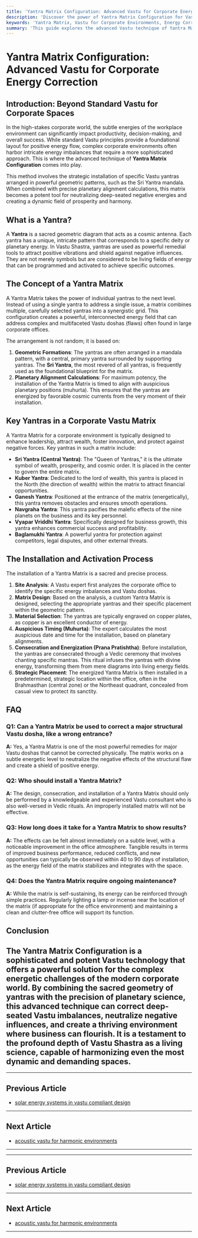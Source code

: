 ```yaml
---
title: 'Yantra Matrix Configuration: Advanced Vastu for Corporate Energy Correction'
description: 'Discover the power of Yantra Matrix Configuration for Vastu energy correction in corporate environments. Learn how strategic installation of Vastu yantras in geometric patterns can resolve complex energy imbalances.'
keywords: 'Yantra Matrix, Vastu for Corporate Environments, Energy Correction, Vastu Yantras, Sri Yantra Mandala, Planetary Alignment, Vastu for Business Success'
summary: 'This guide explores the advanced Vastu technique of Yantra Matrix Configuration for energy correction in corporate settings. Learn how the strategic installation of Vastu yantras, arranged in geometric formations like the Sri Yantra mandala and aligned with planetary calculations, can neutralize negative energies and amplify success.'
---
```


# Yantra Matrix Configuration: Advanced Vastu for Corporate Energy Correction

## Introduction: Beyond Standard Vastu for Corporate Spaces

In the high-stakes corporate world, the subtle energies of the workplace environment can significantly impact productivity, decision-making, and overall success. While standard Vastu principles provide a foundational layout for positive energy flow, complex corporate environments often harbor intricate energy imbalances that require a more sophisticated approach. This is where the advanced technique of **Yantra Matrix Configuration** comes into play.

This method involves the strategic installation of specific Vastu yantras arranged in powerful geometric patterns, such as the Sri Yantra mandala. When combined with precise planetary alignment calculations, this matrix becomes a potent tool for neutralizing deep-seated negative energies and creating a dynamic field of prosperity and harmony.

## What is a Yantra?

A **Yantra** is a sacred geometric diagram that acts as a cosmic antenna. Each yantra has a unique, intricate pattern that corresponds to a specific deity or planetary energy. In Vastu Shastra, yantras are used as powerful remedial tools to attract positive vibrations and shield against negative influences. They are not merely symbols but are considered to be living fields of energy that can be programmed and activated to achieve specific outcomes.

## The Concept of a Yantra Matrix

A Yantra Matrix takes the power of individual yantras to the next level. Instead of using a single yantra to address a single issue, a matrix combines multiple, carefully selected yantras into a synergistic grid. This configuration creates a powerful, interconnected energy field that can address complex and multifaceted Vastu doshas (flaws) often found in large corporate offices.

The arrangement is not random; it is based on:
1.  **Geometric Formations**: The yantras are often arranged in a mandala pattern, with a central, primary yantra surrounded by supporting yantras. The **Sri Yantra**, the most revered of all yantras, is frequently used as the foundational blueprint for the matrix.
2.  **Planetary Alignment Calculations**: For maximum potency, the installation of the Yantra Matrix is timed to align with auspicious planetary positions (muhurta). This ensures that the yantras are energized by favorable cosmic currents from the very moment of their installation.

## Key Yantras in a Corporate Vastu Matrix

A Yantra Matrix for a corporate environment is typically designed to enhance leadership, attract wealth, foster innovation, and protect against negative forces. Key yantras in such a matrix include:

-   **Sri Yantra (Central Yantra)**: The "Queen of Yantras," it is the ultimate symbol of wealth, prosperity, and cosmic order. It is placed in the center to govern the entire matrix.
-   **Kuber Yantra**: Dedicated to the lord of wealth, this yantra is placed in the North (the direction of wealth) within the matrix to attract financial opportunities.
-   **Ganesh Yantra**: Positioned at the entrance of the matrix (energetically), this yantra removes obstacles and ensures smooth operations.
-   **Navgraha Yantra**: This yantra pacifies the malefic effects of the nine planets on the business and its key personnel.
-   **Vyapar Vriddhi Yantra**: Specifically designed for business growth, this yantra enhances commercial success and profitability.
-   **Baglamukhi Yantra**: A powerful yantra for protection against competitors, legal disputes, and other external threats.

## The Installation and Activation Process

The installation of a Yantra Matrix is a sacred and precise process.

1.  **Site Analysis**: A Vastu expert first analyzes the corporate office to identify the specific energy imbalances and Vastu doshas.
2.  **Matrix Design**: Based on the analysis, a custom Yantra Matrix is designed, selecting the appropriate yantras and their specific placement within the geometric pattern.
3.  **Material Selection**: The yantras are typically engraved on copper plates, as copper is an excellent conductor of energy.
4.  **Auspicious Timing (Muhurta)**: The expert calculates the most auspicious date and time for the installation, based on planetary alignments.
5.  **Consecration and Energization (Prana Pratishtha)**: Before installation, the yantras are consecrated through a Vedic ceremony that involves chanting specific mantras. This ritual infuses the yantras with divine energy, transforming them from mere diagrams into living energy fields.
6.  **Strategic Placement**: The energized Yantra Matrix is then installed in a predetermined, strategic location within the office, often in the Brahmasthan (central zone) or the Northeast quadrant, concealed from casual view to protect its sanctity.

## FAQ

### Q1: Can a Yantra Matrix be used to correct a major structural Vastu dosha, like a wrong entrance?
**A:** Yes, a Yantra Matrix is one of the most powerful remedies for major Vastu doshas that cannot be corrected physically. The matrix works on a subtle energetic level to neutralize the negative effects of the structural flaw and create a shield of positive energy.

### Q2: Who should install a Yantra Matrix?
**A:** The design, consecration, and installation of a Yantra Matrix should only be performed by a knowledgeable and experienced Vastu consultant who is also well-versed in Vedic rituals. An improperly installed matrix will not be effective.

### Q3: How long does it take for a Yantra Matrix to show results?
**A:** The effects can be felt almost immediately on a subtle level, with a noticeable improvement in the office atmosphere. Tangible results in terms of improved business performance, reduced conflicts, and new opportunities can typically be observed within 40 to 90 days of installation, as the energy field of the matrix stabilizes and integrates with the space.

### Q4: Does the Yantra Matrix require ongoing maintenance?
**A:** While the matrix is self-sustaining, its energy can be reinforced through simple practices. Regularly lighting a lamp or incense near the location of the matrix (if appropriate for the office environment) and maintaining a clean and clutter-free office will support its function.

## Conclusion

The Yantra Matrix Configuration is a sophisticated and potent Vastu technology that offers a powerful solution for the complex energetic challenges of the modern corporate world. By combining the sacred geometry of yantras with the precision of planetary science, this advanced technique can correct deep-seated Vastu imbalances, neutralize negative influences, and create a thriving environment where business can flourish. It is a testament to the profound depth of Vastu Shastra as a living science, capable of harmonizing even the most dynamic and demanding spaces.
---
---

## Previous Article
- [solar energy systems in vastu compliant design](180911_solar_energy_systems_in_vastu_compliant_design.mdx)

---

## Next Article
- [acoustic vastu for harmonic environments](180914_acoustic_vastu_for_harmonic_environments.mdx)

---
---

## Previous Article
- [solar energy systems in vastu compliant design](180911_solar_energy_systems_in_vastu_compliant_design.mdx)

---

## Next Article
- [acoustic vastu for harmonic environments](180914_acoustic_vastu_for_harmonic_environments.mdx)

---
